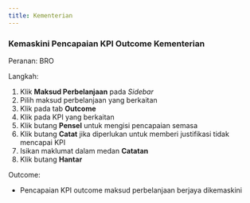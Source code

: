 ```yaml
---
title: Kementerian
---
```

### Kemaskini Pencapaian KPI Outcome Kementerian

Peranan: BRO

Langkah:
1. Klik **Maksud Perbelanjaan** pada *Sidebar*
2. Pilih maksud perbelanjaan yang berkaitan
3. Klik pada tab **Outcome**
4. Klik pada KPI yang berkaitan
5. Klik butang **Pensel** untuk mengisi pencapaian semasa
6. Klik butang **Catat** jika diperlukan untuk memberi justifikasi tidak mencapai KPI
7. Isikan maklumat dalam medan **Catatan** 
8. Klik butang **Hantar**

Outcome:
* Pencapaian KPI outcome maksud perbelanjaan berjaya dikemaskini